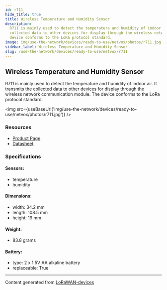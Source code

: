```yaml
---
id: r711
hide_title: true
title: Wireless Temperature and Humidity Sensor
description:
  R711 is mainly used to detect the temperature and humidity of indoor air. It transmits the
  collected data to other devices for display through the wireless network communication module. The
  device conforms to the LoRa protocol standard.
image: img/use-the-network/devices/ready-to-use/netvox/photos/r711.jpg
sidebar_label: Wireless Temperature and Humidity Sensor
slug: /use-the-network/devices/ready-to-use/netvox/r711
---
```



## Wireless Temperature and Humidity Sensor

R711 is mainly used to detect the temperature and humidity of indoor air. It transmits the collected
data to other devices for display through the wireless network communication module. The device
conforms to the LoRa protocol standard.

<img src={useBaseUrl('img/use-the-network/devices/ready-to-use/netvox/photos/r711.jpg')} />

### Resources

- [Product Page](http://www.netvox.com.tw/product.asp?pro=R711)
- [Datasheet](http://www.netvox.com.tw/um/R711/R711datasheet.pdf)

### Specifications

#### Sensors:

- temperature
- humidity

#### Dimensions:

- width: 34.2 mm
- length: 108.5 mm
- height: 19 mm

#### Weight:

- 83.8 grams

#### Battery:

- type: 2 x 1.5V AA alkaline battery
- replaceable: True

---

Content generated from [LoRaWAN-devices](https://github.com/TheThingsNetwork/lorawan-devices)
